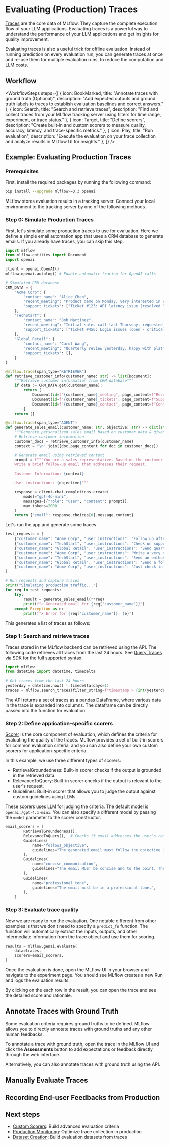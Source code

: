 
# Evaluating (Production) Traces

[Traces](/genai/tracing) are the core data of MLflow. They capture the complete execution flow of your LLM applications. Evaluating traces is a powerful way to understand the performance of your LLM applications and get insights for quality improvement.

Evaluating traces is also a useful trick for offline evaluation. Instead of running prediction on every evaluation run, you can generate traces at once and re-use them for multiple evaluation runs, to reduce the computation and LLM costs.

<ImageBox src="/images/mlflow-3/eval-monitor/trace-evaluation-hero.png" alt="Evaluate traces overview" width="95%"/>

## Workflow

<WorkflowSteps
  steps={[
    {
      icon: BookMarked,
      title: "Annotate traces with ground truth (Optional)",
      description: "Add expected outputs and ground truth labels to traces to establish evaluation baselines and correct answers."
    },
    {
      icon: Search,
      title: "Search and retrieve traces",
      description: "Find and collect traces from your MLflow tracking server using filters for time range, experiment, or trace status."
    },
    {
      icon: Target,
      title: "Define scorers",
      description: "Create built-in and custom scorers to measure quality, accuracy, latency, and trace-specific metrics."
    },
    {
      icon: Play,
      title: "Run evaluation",
      description: "Execute the evaluation on your trace collection and analyze results in MLflow UI for insights."
    },
  ]}
/>

## Example: Evaluating Production Traces

### Prerequisites

First, install the required packages by running the following command:

```bash
pip install --upgrade mlflow>=3.3 openai
```

MLflow stores evaluation results in a tracking server. Connect your local environment to the tracking server by one of the following methods.

<ServerSetup />

### Step 0: Simulate Production Traces

First, let's simulate some production traces to use for evaluation. Here we define a simple email automation app that uses a CRM database to generate emails. If you already have traces, you can skip this step.

```python
import mlflow
from mlflow.entities import Document
import openai

client = openai.OpenAI()
mlflow.openai.autolog() # Enable automatic tracing for OpenAI calls

# Simulated CRM database
CRM_DATA = {
    "Acme Corp": {
        "contact_name": "Alice Chen",
        "recent_meeting": "Product demo on Monday, very interested in enterprise features. They asked about: advanced analytics, real-time dashboards, API integrations, custom reporting, multi-user support, SSO authentication, data export capabilities, and pricing for 500+ users",
        "support_tickets": ["Ticket #123: API latency issue (resolved last week)", "Ticket #124: Feature request for bulk import", "Ticket #125: Question about GDPR compliance"],
    },
    "TechStart": {
        "contact_name": "Bob Martinez",
        "recent_meeting": "Initial sales call last Thursday, requested pricing",
        "support_tickets": ["Ticket #456: Login issues (open - critical)", "Ticket #457: Performance degradation reported", "Ticket #458: Integration failing with their CRM"],
    },
    "Global Retail": {
        "contact_name": "Carol Wang",
        "recent_meeting": "Quarterly review yesterday, happy with platform performance",
        "support_tickets": [],
    }
}

@mlflow.trace(span_type="RETRIEVER")
def retrieve_customer_info(customer_name: str) -> list[Document]:
    """Retrieve customer information from CRM database"""
    if data := CRM_DATA.get(customer_name):
        return [
            Document(id=f"{customer_name}_meeting", page_content=f"Recent meeting: {data['recent_meeting']}"),
            Document(id=f"{customer_name}_tickets", page_content=f"Support tickets: {', '.join(data['support_tickets']) if data['support_tickets'] else 'No open tickets'}"),
            Document(id=f"{customer_name}_contact", page_content=f"Contact: {data['contact_name']}")
        ]
    return []

@mlflow.trace(span_type="AGENT")
def generate_sales_email(customer_name: str, objective: str) -> dict[str, str]:
    """Generate personalized sales email based on customer data & given objective."""
    # Retrieve customer information
    customer_docs = retrieve_customer_info(customer_name)
    context = "\n".join([doc.page_content for doc in customer_docs])

    # Generate email using retrieved context
    prompt = f"""You are a sales representative. Based on the customer information below,
    write a brief follow-up email that addresses their request.

    Customer Information: {context}

    User instructions: {objective}"""

    response = client.chat.completions.create(
        model="gpt-4o-mini",
        messages=[{"role": "user", "content": prompt}],
        max_tokens=2000
    )
    return {"email": response.choices[0].message.content}
```

Let's run the app and generate some traces.

```python
test_requests = [
    {"customer_name": "Acme Corp", "user_instructions": "Follow up after product demo"},
    {"customer_name": "TechStart", "user_instructions": "Check on support ticket status"},
    {"customer_name": "Global Retail", "user_instructions": "Send quarterly review summary"},
    {"customer_name": "Acme Corp", "user_instructions": "Write a very detailed email explaining all our product features, pricing tiers, implementation timeline, and support options"},
    {"customer_name": "TechStart", "user_instructions": "Send an enthusiastic thank you for their business!"},
    {"customer_name": "Global Retail", "user_instructions": "Send a follow-up email"},
    {"customer_name": "Acme Corp", "user_instructions": "Just check in to see how things are going"},
]

# Run requests and capture traces
print("Simulating production traffic...")
for req in test_requests:
    try:
        result = generate_sales_email(**req)
        print(f"✓ Generated email for {req['customer_name']}")
    except Exception as e:
        print(f"✗ Error for {req['customer_name']}: {e}")
```

This generates a list of traces as follows:

<ImageBox src="/images/mlflow-3/eval-monitor/trace-evaluation-list.png" alt="Simulated traces" width="95%"/>

### Step 1: Search and retrieve traces

Traces stored in the MLflow backend can be retrieved using the <APILink fn="mlflow.search_traces" /> API.
 The following code retrieves all traces from the last 24 hours. See [Query Traces via SDK](/genai/tracing/observe-with-traces/query-via-sdk/) for the full supported syntax.

```python
import mlflow
from datetime import datetime, timedelta

# Get traces from the last 24 hours
yesterday = datetime.now() - timedelta(days=1)
traces = mlflow.search_traces(filter_string=f"timestamp > {int(yesterday.timestamp() * 1000)}")
```

The API returns a set of traces as a pandas DataFrame, where various data in the trace is expanded into columns. The dataframe can be directly passed into the <APILink fn="mlflow.genai.evaluate" /> function for evaluation.


### Step 2: Define application-specific scorers

[Scorer](/genai/eval-monitor/scorers) is the core component of evaluation, which defines the criteria for evaluating the quality of the traces. MLflow provides a set of built-in scorers for common evaluation criteria, and you can also define your own custom scorers for application-specific criteria.

In this example, we use three different types of scorers:
- <APILink fn="mlflow.genai.scorers.RetrievalGroundedness">RetrievalGroundedness</APILink>: Built-in scorer checks if the output is grounded in the retrieved data.
- <APILink fn="mlflow.genai.scorers.RelevanceToQuery">RelevanceToQuery</APILink>: Built-in scorer checks if the output is relevant to the user's request.
- <APILink fn="mlflow.genai.scorers.Guidelines">Guidelines</APILink>: Built-in scorer that allows you to judge the output against custom guidelines using LLMs.

These scorers uses LLM for judging the criteria. The default model is `openai:/gpt-4.1-mini`. You can also specify a different model by passing the `model` parameter to the scorer constructor.

```python
email_scorers = [
        RetrievalGroundedness(),
        RelevanceToQuery(),  # Checks if email addresses the user's request
        Guidelines(
            name="follows_objective",
            guidelines="The generated email must follow the objective in the request.",
        ),
        Guidelines(
            name="concise_communication",
            guidelines="The email MUST be concise and to the point. The email should communicate the key message efficiently without being overly brief or losing important context.",
        ),
        Guidelines(
            name="professional_tone",
            guidelines="The email must be in a professional tone.",
        ),
    ]
```

### Step 3: Evaluate trace quality

Now we are ready to run the evaluation. One notable different from other examples is that we don't need to specify a `predict_fn` function. The <APILink fn="mlflow.genai.evaluate" /> function will automatically extract the inputs, outputs, and other intermediate information from the trace object and use them for scoring.

```python
results = mlflow.genai.evaluate(
    data=traces,
    scorers=email_scorers,
)
```
Once the evaluation is done, open the MLflow UI in your browser and navigate to the experiment page. You should see MLflow creates a new Run and logs the evaluation results.

<ImageBox src="/images/mlflow-3/eval-monitor/trace-evaluation-result.png" alt="Evaluate traces result" width="95%"/>

By clicking on the each row in the result, you can open the trace and see the detailed score and rationale.


## Annotate Traces with Ground Truth

Some evaluation criteria requires ground truths to be defined. MLflow allows you to directly annotate traces with ground truths and any other human feedbacks.

To annotate a trace with ground truth, open the trace in the MLflow UI and click the **Assessments** button to add expectations or feedback directly through the web interface.

<ImageBox src="/images/mlflow-3/eval-monitor/trace-evaluation-assessments.png" alt="Annotate traces with ground truth" width="80%"/>

Alternatively, you can also annotate traces with ground truth using the <APILink fn="mlflow.log_expectation" /> API.


## Manually Evaluate Traces


## Recording End-user Feedbacks from Production



## Next steps

- [Custom Scorers](/genai/eval-monitor/scorers/custom): Build advanced evaluation criteria
- [Production Monitoring](/genai/tracing/prod-tracing): Optimize trace collection in production
- [Dataset Creation](/genai/tracing/search-traces#creating-evaluation-datasets): Build evaluation datasets from traces